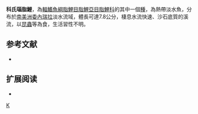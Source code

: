 {{Speciesbox 
| taxon = Bryconops collettei
| status = NE
| status_system = IUCN3.1
| authority =  [[Chernoff|Chernoff]] & [[Machado-Allison|Machado-Allison]], 2005
| synonyms = 
}}
'''科氏瑙脂鯉'''，為[[輻鰭魚綱|輻鰭魚綱]][[脂鯉目|脂鯉目]][[脂鯉亞目|脂鯉亞目]][[脂鯉科|脂鯉科]]的其中一個[[種|種]]，為熱帶淡水魚，分布於[[南美洲|南美洲]][[委內瑞拉|委內瑞拉]]淡水流域，體長可達7.8公分，棲息水流快速、沙石底質的溪流，以[[昆蟲|昆蟲]]等為食，生活習性不明。

==参考文献==
{{refbegin}}
*{{FishBase_species|genus=Bryconops|species=collettei|year=2013|month=11}}
{{refend}}

== 扩展阅读 ==
{{refbegin}}
*{{wikispecies-inline|Bryconops collettei|科氏瑙脂鯉}}
{{refend}}
{{Taxonbar|from=Q6416963}}

[[Category:瑙脂鯉屬|K]]


{{魚類小作品}}